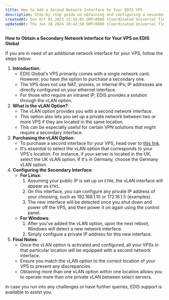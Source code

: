 ```yaml
---
title: How to Add a Second Network Interface to Your EDIS VPS
description: Step-by-step guide on obtaining and configuring a secondary network interface for your EDIS VPS. Maximize your private network capabilities with the vLAN option.
createdAt: Sun Oct 01 2023 15:18:01 GMT+0000 (Coordinated Universal Time)
updatedAt: Thu Jan 18 2024 10:43:58 GMT+0000 (Coordinated Universal Time)
---
```


**How to Obtain a Secondary Network Interface for Your VPS on EDIS Global**

If you are in need of an additional network interface for your VPS, follow the steps below:

1. **Introduction**:
   - EDIS Global's VPS primarily comes with a single network card. However, you have the option to purchase a secondary one.
   - The VPS does not use NAT, proxies, or internal IPs; IP addresses are directly configured on your ethernet interface.
   - For those who require an intranet IP, EDIS provides a solution through the vLAN option.
2. **What is the vLAN Option?**:
   - The vLAN option provides you with a second network interface.
   - This option also lets you set up a private network between two or more VPS if they are located in the same location.
   - This can be especially useful for certain VPN solutions that might require a secondary interface.
3. **Purchasing the vLAN Option**:
   - To purchase a second interface for your VPS, head over to <a href="https://manage.edis.at/whmcs/cart.php?gid=209" target="_blank">this link</a>.
   - It's essential to select the vLAN option that corresponds to your VPS's location. For instance, if your server is located in the UK, select the UK vLAN option. If it's in Germany, choose the Germany vLAN option.
4. **Configuring the Secondary Interface**:
   - **For Linux**:
     1. Assuming your public IP is set up on `ETH0`, the vLAN interface will appear as `ETH1`.
     2. On this interface, you can configure any private IP address of your choosing, such as 192.168.1.10 or 172.16.1.5 (examples).
     3. The new interface will be detected once you shut down and power off the VPS, and then power it on again using the control panel.
   - **For Windows**:
     1. After you've added the vLAN option, upon the next reboot, Windows will detect a new network interface.
     2. Simply configure a private IP address for this new interface.
5. **Final Notes**:
   - Once the vLAN option is activated and configured, all your VPSs in that particular location will be equipped with a second network interface.
   - Ensure you match the vLAN option to the correct location of your VPS to prevent any discrepancies.
   - Obtaining more than one vLAN option within one location allows you to operate more than one private vLAN between select servers.&#x20;

In case you run into any challenges or have further queries, EDIS support is available to assist you.
